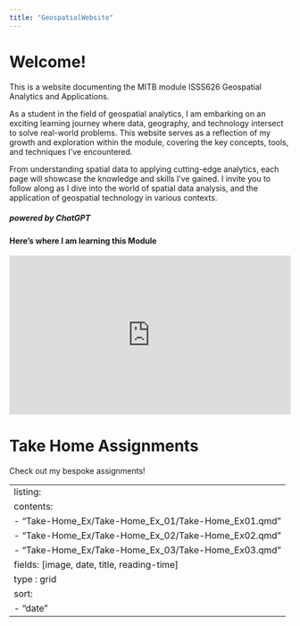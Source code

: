 ```yaml
---
title: "GeospatialWebsite"
---
```


# Welcome!

This is a website documenting the MITB module ISSS626 Geospatial Analytics and Applications.

As a student in the field of geospatial analytics, I am embarking on an exciting learning journey where data, geography, and technology intersect to solve real-world problems. This website serves as a reflection of my growth and exploration within the module, covering the key concepts, tools, and techniques I've encountered.

From understanding spatial data to applying cutting-edge analytics, each page will showcase the knowledge and skills I've gained. I invite you to follow along as I dive into the world of spatial data analysis, and the application of geospatial technology in various contexts.

##### *powered by ChatGPT*

#### Here's where I am learning this Module

::: {style="position: relative; padding-bottom: 56.25%; height: 0; overflow: hidden;"}
<iframe src="https://www.google.com/maps/embed?pb=!4v1727704795448!6m8!1m7!1s7KQ-wT_KLoqwJbWqGgjbcw!2m2!1d1.297903473269969!2d103.8495100564587!3f250.82085496238565!4f-2.519623176232784!5f0.7820865974627469" style="position: absolute; top: 0; left: 0; width: 100%; height: 100%; border: 0;" allowfullscreen loading="lazy" referrerpolicy="no-referrer-when-downgrade">

</iframe>
:::

# Take Home Assignments

Check out my bespoke assignments!

---
listing:
  contents:
  - "Take-Home_Ex/Take-Home_Ex_01/Take-Home_Ex01.qmd"
  - "Take-Home_Ex/Take-Home_Ex_02/Take-Home_Ex02.qmd"
  - "Take-Home_Ex/Take-Home_Ex_03/Take-Home_Ex03.qmd"
  fields: [image, date, title, reading-time]
  type : grid
  sort:
  - "date"
---
